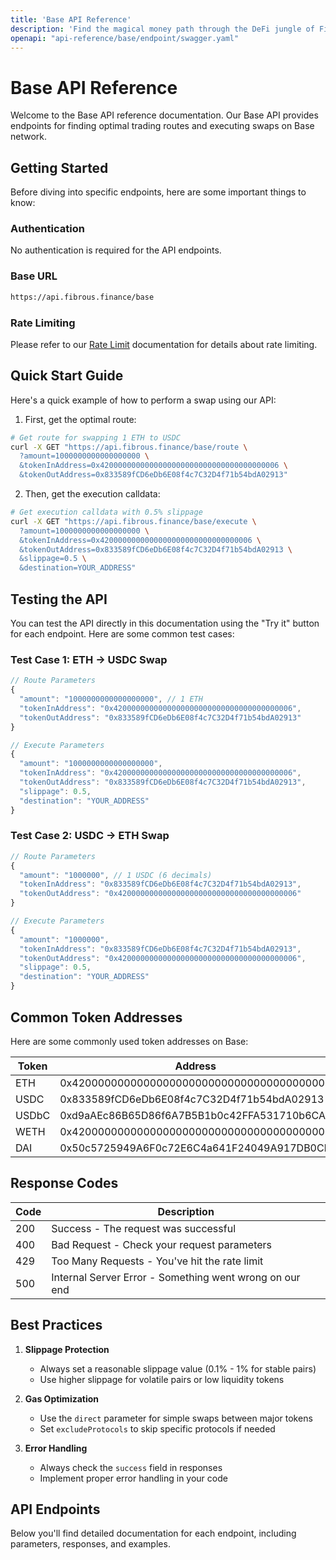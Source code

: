 ```yaml
---
title: 'Base API Reference'
description: 'Find the magical money path through the DeFi jungle of Fibrous Finance'
openapi: "api-reference/base/endpoint/swagger.yaml"
---
```


# Base API Reference

Welcome to the Base API reference documentation. Our Base API provides endpoints for finding optimal trading routes and executing swaps on Base network.

## Getting Started

Before diving into specific endpoints, here are some important things to know:

### Authentication
No authentication is required for the API endpoints.

### Base URL
```bash
https://api.fibrous.finance/base
```

### Rate Limiting
Please refer to our [Rate Limit](/api-reference/rate-limit) documentation for details about rate limiting.

## Quick Start Guide

Here's a quick example of how to perform a swap using our API:

1. First, get the optimal route:
```bash
# Get route for swapping 1 ETH to USDC
curl -X GET "https://api.fibrous.finance/base/route \
  ?amount=1000000000000000000 \
  &tokenInAddress=0x4200000000000000000000000000000000000006 \
  &tokenOutAddress=0x833589fCD6eDb6E08f4c7C32D4f71b54bdA02913"
```

2. Then, get the execution calldata:
```bash
# Get execution calldata with 0.5% slippage
curl -X GET "https://api.fibrous.finance/base/execute \
  ?amount=1000000000000000000 \
  &tokenInAddress=0x4200000000000000000000000000000006 \
  &tokenOutAddress=0x833589fCD6eDb6E08f4c7C32D4f71b54bdA02913 \
  &slippage=0.5 \
  &destination=YOUR_ADDRESS"
```

## Testing the API

You can test the API directly in this documentation using the "Try it" button for each endpoint. Here are some common test cases:

### Test Case 1: ETH → USDC Swap
```javascript
// Route Parameters
{
  "amount": "1000000000000000000", // 1 ETH
  "tokenInAddress": "0x4200000000000000000000000000000000000006",
  "tokenOutAddress": "0x833589fCD6eDb6E08f4c7C32D4f71b54bdA02913"
}

// Execute Parameters
{
  "amount": "1000000000000000000",
  "tokenInAddress": "0x4200000000000000000000000000000000000006",
  "tokenOutAddress": "0x833589fCD6eDb6E08f4c7C32D4f71b54bdA02913",
  "slippage": 0.5,
  "destination": "YOUR_ADDRESS"
}
```

### Test Case 2: USDC → ETH Swap
```javascript
// Route Parameters
{
  "amount": "1000000", // 1 USDC (6 decimals)
  "tokenInAddress": "0x833589fCD6eDb6E08f4c7C32D4f71b54bdA02913",
  "tokenOutAddress": "0x4200000000000000000000000000000000000006"
}

// Execute Parameters
{
  "amount": "1000000",
  "tokenInAddress": "0x833589fCD6eDb6E08f4c7C32D4f71b54bdA02913",
  "tokenOutAddress": "0x4200000000000000000000000000000000000006",
  "slippage": 0.5,
  "destination": "YOUR_ADDRESS"
}
```

## Common Token Addresses

Here are some commonly used token addresses on Base:

| Token | Address |
|-------|---------|
| ETH | 0x4200000000000000000000000000000000000006 |
| USDC | 0x833589fCD6eDb6E08f4c7C32D4f71b54bdA02913 |
| USDbC | 0xd9aAEc86B65D86f6A7B5B1b0c42FFA531710b6CA |
| WETH | 0x4200000000000000000000000000000000000006 |
| DAI | 0x50c5725949A6F0c72E6C4a641F24049A917DB0Cb |

## Response Codes

| Code | Description |
|------|-------------|
| 200  | Success - The request was successful |
| 400  | Bad Request - Check your request parameters |
| 429  | Too Many Requests - You've hit the rate limit |
| 500  | Internal Server Error - Something went wrong on our end |

## Best Practices

1. **Slippage Protection**
   - Always set a reasonable slippage value (0.1% - 1% for stable pairs)
   - Use higher slippage for volatile pairs or low liquidity tokens

2. **Gas Optimization**
   - Use the `direct` parameter for simple swaps between major tokens
   - Set `excludeProtocols` to skip specific protocols if needed

3. **Error Handling**
   - Always check the `success` field in responses
   - Implement proper error handling in your code

## API Endpoints

Below you'll find detailed documentation for each endpoint, including parameters, responses, and examples. 
